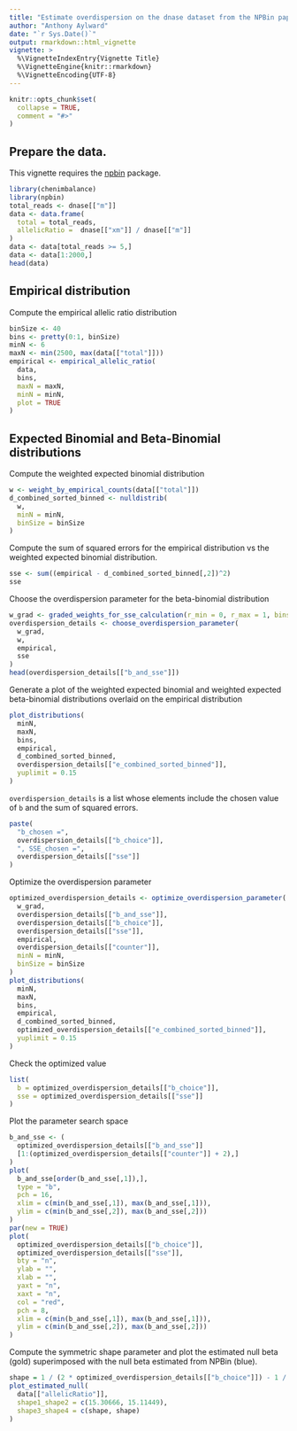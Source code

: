 ```yaml
---
title: "Estimate overdispersion on the dnase dataset from the NPBin paper"
author: "Anthony Aylward"
date: "`r Sys.Date()`"
output: rmarkdown::html_vignette
vignette: >
  %\VignetteIndexEntry{Vignette Title}
  %\VignetteEngine{knitr::rmarkdown}
  %\VignetteEncoding{UTF-8}
---
```


```r
knitr::opts_chunk$set(
  collapse = TRUE,
  comment = "#>"
)
```

## Prepare the data.

This vignette requires the [npbin](https://github.com/anthony-aylward/npbin) 
package.

```r
library(chenimbalance)
library(npbin)
total_reads <- dnase[["m"]]
data <- data.frame(
  total = total_reads,
  allelicRatio =  dnase[["xm"]] / dnase[["m"]]
)
data <- data[total_reads >= 5,]
data <- data[1:2000,]
head(data)
```

## Empirical distribution

Compute the empirical allelic ratio distribution

```r
binSize <- 40
bins <- pretty(0:1, binSize)
minN <- 6
maxN <- min(2500, max(data[["total"]]))
empirical <- empirical_allelic_ratio(
  data,
  bins,
  maxN = maxN,
  minN = minN,
  plot = TRUE
)
```

## Expected Binomial and Beta-Binomial distributions

Compute the weighted expected binomial distribution

```r
w <- weight_by_empirical_counts(data[["total"]])
d_combined_sorted_binned <- nulldistrib(
  w,
  minN = minN,
  binSize = binSize
)
```

Compute the sum of squared errors for the empirical distribution vs the 
weighted expected binomial distribution.

```r
sse <- sum((empirical - d_combined_sorted_binned[,2])^2)
sse
```

Choose the overdispersion parameter for the beta-binomial distribution

```r
w_grad <- graded_weights_for_sse_calculation(r_min = 0, r_max = 1, bins = bins)
overdispersion_details <- choose_overdispersion_parameter(
  w_grad,
  w,
  empirical,
  sse
)
head(overdispersion_details[["b_and_sse"]])
```

Generate a plot of the weighted expected binomial and weighted expected 
beta-binomial distributions overlaid on the empirical distribution

```r
plot_distributions(
  minN,
  maxN,
  bins,
  empirical,
  d_combined_sorted_binned,
  overdispersion_details[["e_combined_sorted_binned"]],
  yuplimit = 0.15
)
```

`overdispersion_details` is a list whose elements include the chosen value of 
`b` and the sum of squared errors.

```r
paste(
  "b_chosen =",
  overdispersion_details[["b_choice"]],
  ", SSE_chosen =",
  overdispersion_details[["sse"]]
)
```

Optimize the overdispersion parameter

```r
optimized_overdispersion_details <- optimize_overdispersion_parameter(
  w_grad,
  overdispersion_details[["b_and_sse"]],
  overdispersion_details[["b_choice"]],
  overdispersion_details[["sse"]],
  empirical,
  overdispersion_details[["counter"]],
  minN = minN,
  binSize = binSize
)
plot_distributions(
  minN,
  maxN,
  bins,
  empirical,
  d_combined_sorted_binned,
  optimized_overdispersion_details[["e_combined_sorted_binned"]],
  yuplimit = 0.15
)
```

Check the optimized value

```r
list(
  b = optimized_overdispersion_details[["b_choice"]],
  sse = optimized_overdispersion_details[["sse"]]
)
```

Plot the parameter search space

```r
b_and_sse <- (
  optimized_overdispersion_details[["b_and_sse"]]
  [1:(optimized_overdispersion_details[["counter"]] + 2),]
)
plot(
  b_and_sse[order(b_and_sse[,1]),],
  type = "b",
  pch = 16,
  xlim = c(min(b_and_sse[,1]), max(b_and_sse[,1])),
  ylim = c(min(b_and_sse[,2]), max(b_and_sse[,2]))
)
par(new = TRUE)
plot(
  optimized_overdispersion_details[["b_choice"]],
  optimized_overdispersion_details[["sse"]],
  bty = "n",
  ylab = "",
  xlab = "",
  yaxt = "n",
  xaxt = "n",
  col = "red",
  pch = 8,
  xlim = c(min(b_and_sse[,1]), max(b_and_sse[,1])),
  ylim = c(min(b_and_sse[,2]), max(b_and_sse[,2]))
)
```

Compute the symmetric shape parameter and plot the estimated null beta (gold)
superimposed with the null beta estimated from NPBin (blue).

```r
shape = 1 / (2 * optimized_overdispersion_details[["b_choice"]]) - 1 / 2
plot_estimated_null(
  data[["allelicRatio"]],
  shape1_shape2 = c(15.30666, 15.11449),
  shape3_shape4 = c(shape, shape)
)
```
